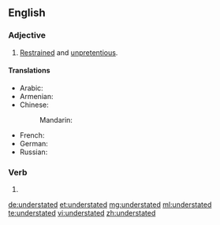 ==English==

===Adjective===
{{en-adj}}

# [[restrained|Restrained]] and [[unpretentious]].

====Translations====
{{trans-top|restrained and unpretentious}}
* Arabic: {{t-needed|ar}}
* Armenian: {{t-needed|hy}}
* Chinese:
*: Mandarin: {{t-needed|cmn}}
{{trans-mid}}
* French: {{t-needed|fr}}
* German: {{t-needed|de}}
* Russian: {{t-needed|ru}}
{{trans-bottom}}

===Verb===
{{head|en|verb form}}

# {{en-past of|understate}}

[[de:understated]]
[[et:understated]]
[[mg:understated]]
[[ml:understated]]
[[te:understated]]
[[vi:understated]]
[[zh:understated]]